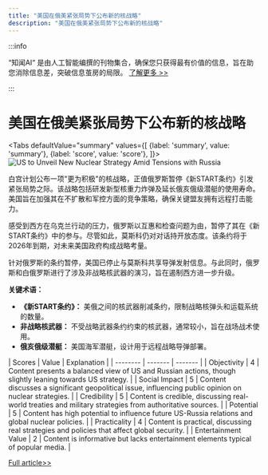 ```yaml
---
title: "美国在俄美紧张局势下公布新的核战略"
description: "美国在俄美紧张局势下公布新的核战略"
---
```



:::info

“知闻AI“ 是由人工智能编撰的刊物集合，确保您只获得最有价值的信息，旨在助您消除信息差，突破信息茧房的局限。  [了解更多 >>](/)

:::

# 美国在俄美紧张局势下公布新的核战略


<Tabs
	defaultValue="summary"
	values={[
	{label: 'summary', value: 'summary'},
	{label: 'score', value: 'score'},
]}>
<TabItem value="summary">
<img
  src="https://image.informedainews.com/2024/06/Pol-i7r-1717829347-0.jpg"
  alt="US to Unveil New Nuclear Strategy Amid Tensions with Russia"
/>



白宫计划公布一项"更为积极"的核战略，正值俄罗斯暂停《新START条约》引发紧张局势之际。该战略包括研发新型核重力炸弹及延长俄亥俄级潜艇的使用寿命。美国旨在加强其在不扩散和军控方面的竞争策略，确保关键盟友拥有远程打击能力。

感受到西方在乌克兰行动的压力，俄罗斯以互惠和检查问题为由，暂停了其在《新START条约》中的参与。尽管如此，莫斯科仍对对话持开放态度。该条约将于2026年到期，对未来美国政府构成战略考量。

针对俄罗斯的条约暂停，美国已停止与莫斯科共享导弹发射信息。与此同时，俄罗斯和白俄罗斯进行了涉及非战略核武器的演习，旨在遏制西方进一步升级。

**关键术语：**
- **《新START条约》：** 美俄之间的核武器削减条约，限制战略核弹头和运载系统的数量。
- **非战略核武器：** 不受战略武器条约约束的核武器，通常较小，旨在战场战术使用。
- **俄亥俄级潜艇：** 美国海军潜艇，设计用于远程战略导弹部署。
</TabItem>
<TabItem value="score">
	| Scores     | Value   | Explanation |
	| -------- | ------- | ------- |
	| Objectivity  | 4    | Content presents a balanced view of US and Russian actions, though slightly leaning towards US strategy.    |
	| Social Impact | 5     | Content discusses a significant geopolitical issue, influencing public opinion on nuclear strategies.    |
	| Credibility    | 5    | Content is credible, discussing real-world treaties and military strategies from authoritative sources.    |
	| Potential    | 5    | Content has high potential to influence future US-Russia relations and global nuclear policies.    |
	| Practicality    | 4    | Content is practical, discussing real strategies and policies that affect global security.    |
	| Entertainment Value    | 2    | Content is informative but lacks entertainment elements typical of popular media.    |
</TabItem>
</Tabs>

[Full article>>](https://sputniknews.com/20240607/us-to-roll-out-more-assertive-nuclear-strategy---report-1118825357.html)
